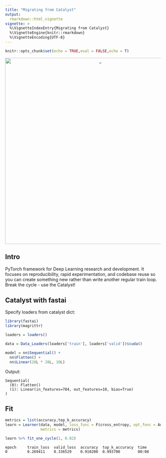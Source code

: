 ```yaml
---
title: "Migrating from Catalyst"
output:
  rmarkdown::html_vignette
vignette: >
  %\VignetteIndexEntry{Migrating from Catalyst}
  %\VignetteEngine{knitr::rmarkdown}
  %\VignetteEncoding{UTF-8}
---
```


```r
knitr::opts_chunk$set(echo = TRUE,eval = FALSE,echo = T)
```


<center>

<img src="images/catalyst.png" alt="_" style="width: 600px;"/>

</center>


## Intro

PyTorch framework for Deep Learning research and development. It focuses on reproducibility, rapid experimentation, and codebase reuse so you can create something new rather than write another regular train loop.
Break the cycle - use the Catalyst!

## Catalyst with fastai

Specify loaders from catalyst dict:

```r
library(fastai)
library(magrittr)

loaders = loaders()

data = Data_Loaders(loaders['train'], loaders['valid'])$cuda()

model = nn$Sequential() +
  nn$Flatten() +
  nn$Linear(28L * 28L, 10L)
```

Output:

```
Sequential(
  (0): Flatten()
  (1): Linear(in_features=784, out_features=10, bias=True)
)
```

## Fit

```r
metrics = list(accuracy,top_k_accuracy)
learn = Learner(data, model, loss_func = F$cross_entropy, opt_func = Adam,
                metrics = metrics)

learn %>% fit_one_cycle(1, 0.02)
```

```
epoch     train_loss  valid_loss  accuracy  top_k_accuracy  time    
0         0.269411    0.336529    0.910200  0.993700        00:08   
```


